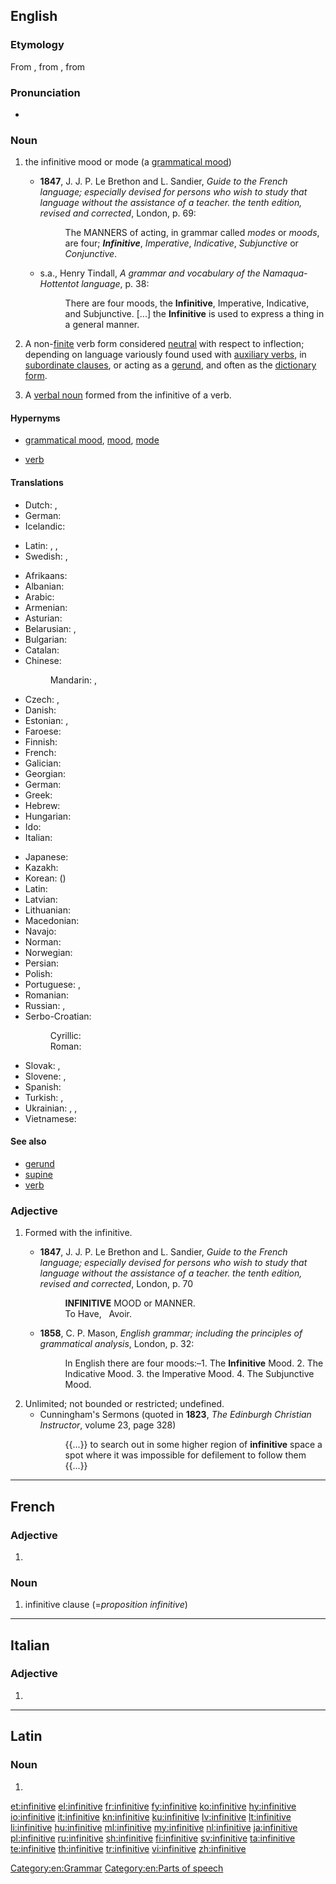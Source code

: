 ==English==
{{wikipedia}}

===Etymology===
From {{etyl|frm|en}} {{term|infinitif|lang=frm}}, from {{etyl|LL.|en}} {{term|infinitivus||lang=la|unlimited, indefinite}}, from {{etyl|la|en}} {{term|infinitus||lang=la|unlimited, infinite}}

===Pronunciation===
* {{IPA|/ɪnˈfɪnɪtɪv/|/ɪnˈfɪnətɪv/|lang=en}}

===Noun===
{{en-noun}}

# {{context|grammar|lang=en}} the infinitive mood or mode (a [[grammatical mood]])
#* '''1847''', J. J. P. Le Brethon and L. Sandier, ''Guide to the French language; especially devised for persons who wish to study that language without the assistance of a teacher. the tenth edition, revised and corrected'', London, p.&nbsp;69:
#*: The MANNERS of acting, in grammar called ''modes'' or ''moods'', are four; '''''Infinitive''''', ''Imperative'', ''Indicative'', ''Subjunctive'' or ''Conjunctive''.
#* s.a., Henry Tindall, ''A grammar and vocabulary of the Namaqua-Hottentot language'', p.&nbsp;38:
#*: There are four moods, the '''Infinitive''', Imperative, Indicative, and Subjunctive. [...] the '''Infinitive''' is used to express a thing in a general manner.
# {{context|grammar|lang=en}} A non-[[finite]] verb form considered [[neutral]] with respect to inflection; depending on language variously found used with [[auxiliary verb]]s, in [[subordinate clause]]s, or acting as a [[gerund]], and often as the [[dictionary form]].
# {{context|grammar|lang=en}} A [[verbal noun]] formed from the infinitive of a verb.

====Hypernyms====
* {{sense|mood or mode}} [[grammatical mood]], [[mood]], [[mode]]
* {{sense|verb (form)}} [[verb]]

====Translations====
{{trans-top|a mood or mode of verbs}}
* Dutch: {{t+|nl|infinitief|m}}, {{t+|nl|onbepaalde wijs|m}}
* German: {{t+|de|Infinitiv|m}}
* Icelandic: {{t+|is|nafnháttur|m}}
{{trans-mid}}
* Latin: {{t|la|infinitivus|m}}, {{t|la|infinitivus modus|m}}, {{t|la|modus infinitivus|m}}
* Swedish: {{t+|sv|infinitiv|m}}, {{t|sv|obestämmt sätt}}
{{trans-bottom}}

{{trans-top|uninflected verb form}}
* Afrikaans: {{t+|af|infinitief}}
* Albanian: {{t|sq|infinitiv}}
* Arabic: {{t+|ar|مَصْدَر|m}} {{qualifier|verbal noun}}
* Armenian: {{t|hy|անորոշ դերբայ}}
* Asturian: {{t|ast|infinitivu|m}}
* Belarusian: {{t|be|інфініты́ў|m|sc=Cyrl}}, {{t|be|нявызна́чаная фо́рма|f|sc=Cyrl}} {{qualifier|дзеясло́ва}}
* Bulgarian: {{t|bg|инфинити́в|m|sc=Cyrl}}
* Catalan: {{t+|ca|infinitiu|m}}
* Chinese:
*: Mandarin: {{t|cmn|不定詞|sc=Hani}}, {{t|cmn|不定词|tr=bùdìngcí|sc=Hani}}
* Czech: {{t+|cs|infinitiv|m}}, {{t+|cs|neurčitek|m}}
* Danish: {{t|da|infinitiv}}
* Estonian: {{t|et|tegevusnimi}}, {{t+|et|infinitiiv}}
* Faroese: {{t|fo|navnháttur|m}}
* Finnish: {{t+|fi|infinitiivi}}
* French: {{t+|fr|infinitif|m}}
* Galician: {{t+|gl|infinitivo|m}}
* Georgian: {{t|ka|ინფინიტივი}}
* German: {{t+|de|Infinitiv|n|g2=m}}
* Greek: {{t+|el|απαρέμφατο|n}}
* Hebrew: {{t|he|שֵׁם פֹּעַל|m|tr=shem-pó'al|sc=Hebr}}
* Hungarian: {{t+|hu|főnévi igenév}}
* Ido: {{t+|io|infinitivo}}
* Italian: {{t+|it|infinito|m}}
{{trans-mid}}
* Japanese: {{t|ja|不定詞|tr=ふていし, futeishi}}
* Kazakh: {{t|kk|инфинитив|sc=Cyrl}}
* Korean: {{t+|ko|부정사|sc=Kore}} ({{t+|ko|不定詞|sc=Kore}})
* Latin: {{t|la|aparemphatum|n}}
* Latvian: {{t+|lv|nenoteiksme|f}}
* Lithuanian: {{t+|lt|bendratis|f}}
* Macedonian: {{t|mk|и́нфинитив|m|sc=Cyrl}}
* Navajo: {{t|nv|bee áhodoonííł saad}}
* Norman: {{t|nrf|înfinnitif|m}}
* Norwegian: {{t|no|infinitiv|m}}
* Persian: {{t+|fa|مصدر|tr=masdar|sc=fa-Arab}}
* Polish: {{t+|pl|bezokolicznik|m-in}}
* Portuguese: {{t+|pt|infinitivo|m}}, {{t+|pt|infinito|m}}
* Romanian: {{t+|ro|infinitiv|n}}
* Russian: {{t|ru|неопределённая фо́рма|f}} {{qualifier|глаго́ла}}, {{t+|ru|инфинити́в|m}}
* Serbo-Croatian:
*: Cyrillic: {{t|sh|инфинитив|m}}
*: Roman: {{t+|sh|infinitiv|m}}
* Slovak: {{t|sk|neurčitok|m}}, {{t|sk|infinitív|m}}
* Slovene: {{t+|sl|nedoločnik|m}}, {{t|sl|ínfinitiv|m}}
* Spanish: {{t+|es|infinitivo|m}}
* Turkish: {{t+|tr|mastar}}, {{t+|tr|eylemlik}}
* Ukrainian: {{t|uk|інфініти́в|m|sc=Cyrl}}, {{t|uk|дієйме́нник|m|sc=Cyrl}}, {{t|uk|невизна́чена фо́рма|f|sc=Cyrl}} {{qualifier|дієсло́ва}}
* Vietnamese: {{t|vi|lối vô định}}
{{trans-bottom}}

====See also====
* [[gerund]]
* [[supine]]
* [[verb]]

===Adjective===
{{en-adj|-}}

# {{context|grammar|lang=en}} Formed with the infinitive.
#* '''1847''', J. J. P. Le Brethon and L. Sandier, ''Guide to the French language; especially devised for persons who wish to study that language without the assistance of a teacher. the tenth edition, revised and corrected'', London, p.&nbsp;70
#*: '''INFINITIVE''' MOOD or MANNER.<br />To Have, &nbsp; Avoir.
#* '''1858''', C. P. Mason, ''English grammar; including the principles of grammatical analysis'', London, p.&nbsp;32:
#*: In English there are four moods:–1. The '''Infinitive''' Mood. 2. The Indicative Mood. 3. the Imperative Mood. 4. The Subjunctive Mood.
# Unlimited; not bounded or restricted; undefined.
#* Cunningham's Sermons (quoted in '''1823''', ''The Edinburgh Christian Instructor'', volume 23, page 328)
#*: {{...}} to search out in some higher region of '''infinitive''' space a spot where it was impossible for defilement to follow them {{...}}

[[Category:en:Grammar]]
[[Category:en:Parts of speech]]

----

==French==

===Adjective===
{{head|fr|adjective form}}

# {{feminine singular of|infinitif|lang=fr}}

===Noun===
{{head|fr|noun|g=f}}

# infinitive clause (=''proposition infinitive'')

----

==Italian==

===Adjective===
{{head|it|adjective form|g=f}}

# {{feminine plural of|infinitivo|lang=it}}

----

==Latin==

===Noun===
{{la-noun-form|īnfīnītīve}}

# {{inflection of|īnfīnītīvus||voc|s|lang=la}}

[[et:infinitive]]
[[el:infinitive]]
[[fr:infinitive]]
[[fy:infinitive]]
[[ko:infinitive]]
[[hy:infinitive]]
[[io:infinitive]]
[[it:infinitive]]
[[kn:infinitive]]
[[ku:infinitive]]
[[lv:infinitive]]
[[lt:infinitive]]
[[li:infinitive]]
[[hu:infinitive]]
[[ml:infinitive]]
[[my:infinitive]]
[[nl:infinitive]]
[[ja:infinitive]]
[[pl:infinitive]]
[[ru:infinitive]]
[[sh:infinitive]]
[[fi:infinitive]]
[[sv:infinitive]]
[[ta:infinitive]]
[[te:infinitive]]
[[th:infinitive]]
[[tr:infinitive]]
[[vi:infinitive]]
[[zh:infinitive]]
